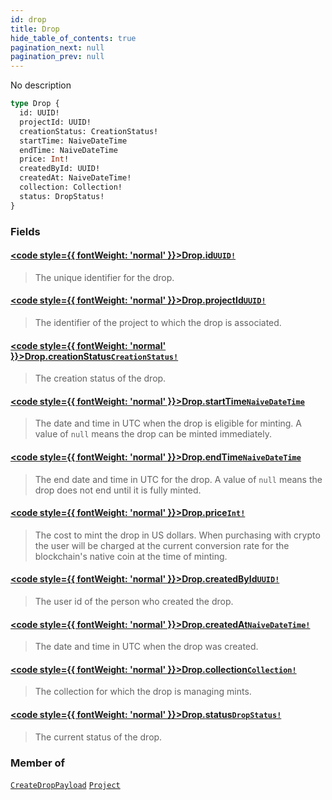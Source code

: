 ```yaml
---
id: drop
title: Drop
hide_table_of_contents: true
pagination_next: null
pagination_prev: null
---
```








No description

```graphql
type Drop {
  id: UUID!
  projectId: UUID!
  creationStatus: CreationStatus!
  startTime: NaiveDateTime
  endTime: NaiveDateTime
  price: Int!
  createdById: UUID!
  createdAt: NaiveDateTime!
  collection: Collection!
  status: DropStatus!
}
```


### Fields

#### [<code style={{ fontWeight: 'normal' }}>Drop.<b>id</b></code>](#)<Bullet />[`UUID!`](/api/scalars/uuid) <Badge class="secondary" text="non-null"/> <Badge class="secondary" text="scalar"/>
> The unique identifier for the drop.
> 

#### [<code style={{ fontWeight: 'normal' }}>Drop.<b>projectId</b></code>](#)<Bullet />[`UUID!`](/api/scalars/uuid) <Badge class="secondary" text="non-null"/> <Badge class="secondary" text="scalar"/>
> The identifier of the project to which the drop is associated.
> 

#### [<code style={{ fontWeight: 'normal' }}>Drop.<b>creationStatus</b></code>](#)<Bullet />[`CreationStatus!`](/api/enums/creation-status) <Badge class="secondary" text="non-null"/> <Badge class="secondary" text="enum"/>
> The creation status of the drop.
> 

#### [<code style={{ fontWeight: 'normal' }}>Drop.<b>startTime</b></code>](#)<Bullet />[`NaiveDateTime`](/api/scalars/naive-date-time) <Badge class="secondary" text="scalar"/>
> The date and time in UTC when the drop is eligible for minting. A value of `null` means the drop can be minted immediately.
> 

#### [<code style={{ fontWeight: 'normal' }}>Drop.<b>endTime</b></code>](#)<Bullet />[`NaiveDateTime`](/api/scalars/naive-date-time) <Badge class="secondary" text="scalar"/>
> The end date and time in UTC for the drop. A value of `null` means the drop does not end until it is fully minted.
> 

#### [<code style={{ fontWeight: 'normal' }}>Drop.<b>price</b></code>](#)<Bullet />[`Int!`](/api/scalars/int) <Badge class="secondary" text="non-null"/> <Badge class="secondary" text="scalar"/>
> The cost to mint the drop in US dollars. When purchasing with crypto the user will be charged at the current conversion rate for the blockchain's native coin at the time of minting.
> 

#### [<code style={{ fontWeight: 'normal' }}>Drop.<b>createdById</b></code>](#)<Bullet />[`UUID!`](/api/scalars/uuid) <Badge class="secondary" text="non-null"/> <Badge class="secondary" text="scalar"/>
> The user id of the person who created the drop.
> 

#### [<code style={{ fontWeight: 'normal' }}>Drop.<b>createdAt</b></code>](#)<Bullet />[`NaiveDateTime!`](/api/scalars/naive-date-time) <Badge class="secondary" text="non-null"/> <Badge class="secondary" text="scalar"/>
> The date and time in UTC when the drop was created.
> 

#### [<code style={{ fontWeight: 'normal' }}>Drop.<b>collection</b></code>](#)<Bullet />[`Collection!`](/api/objects/collection) <Badge class="secondary" text="non-null"/> <Badge class="secondary" text="object"/>
> The collection for which the drop is managing mints.
> 

#### [<code style={{ fontWeight: 'normal' }}>Drop.<b>status</b></code>](#)<Bullet />[`DropStatus!`](/api/enums/drop-status) <Badge class="secondary" text="non-null"/> <Badge class="secondary" text="enum"/>
> The current status of the drop.
> 



### Member of

[`CreateDropPayload`](/api/objects/create-drop-payload)  <Badge class="secondary" text="object"/><Bullet />[`Project`](/api/objects/project)  <Badge class="secondary" text="object"/>



